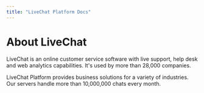 ```yaml
---
title: "LiveChat Platform Docs"
---
```


# About LiveChat

LiveChat is an online customer service software with live support, help desk and web analytics capabilities. It's used by more than 28,000 companies.

LiveChat Platform provides business solutions for a variety of industries. Our servers handle more than 10,000,000 chats every month.
